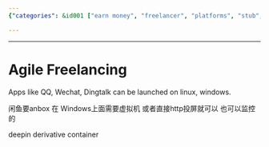 ```yaml
---
{"categories": &id001 ["earn money", "freelancer", "platforms", "stub", "work efficiency", "work style"], "category": "App Compatibility", "date": "2023-12-22 23:52:59", "description": "This article discusses the compatibility of popular apps like QQ, WeChat, and DingTalk on Linux and Windows operating systems. It explores methods such as using a virtual machine or HTTP screen sharing to access these apps on unsupported platforms. Furthermore, it introduces the 'Anbox' project, which has potential applications in Windows, as well as referencing the Deepin derivative container.", "tags": *id001, "title": "Agile Freelancing"}

---
```


------

# Agile Freelancing

Apps like QQ, Wechat, Dingtalk can be launched on linux, windows.

闲鱼要anbox 在 Windows上面需要虚拟机 或者直接http投屏就可以 也可以监控的

deepin derivative container

